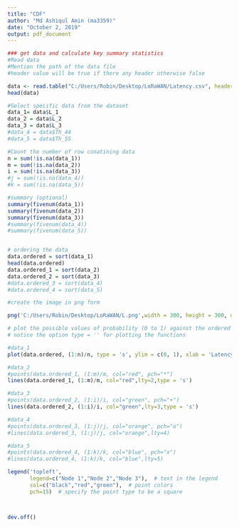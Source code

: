 ```yaml
---
title: "CDF"
author: "Md Ashiqul Amin (ma3359)"
date: "October 2, 2019"
output: pdf_document
---
```


```r


### get data and calculate key summary statistics
#Read data
#Mention the path of the data file
#header value will be true if there any header otherwise false

data <- read.table("C:/Users/Robin/Desktop/LoRaWAN/Latency.csv", header = TRUE, sep = ",")
head(data)

#Select specific data from the dataset
data_1= data$L_1
data_2 = data$L_2
data_3 = data$L_3
#data_4 = data$Th_44
#data_5 = data$Th_55

#Count the number of row conatining data
n = sum(!is.na(data_1))
m = sum(!is.na(data_2))
i = sum(!is.na(data_3))
#j = sum(!is.na(data_4))
#k = sum(!is.na(data_5))

#summary (optional)
summary(fivenum(data_1))
summary(fivenum(data_2))
summary(fivenum(data_3))
#summary(fivenum(data_4))
#summary(fivenum(data_5))


# ordering the data
data.ordered = sort(data_1)
head(data.ordered)
data.ordered_1 = sort(data_2)
data.ordered_2 = sort(data_3)
#data.ordered_3 = sort(data_4)
#data.ordered_4 = sort(data_5)

#create the image in png form

png('C:/Users/Robin/Desktop/LoRaWAN/L.png',width = 300, height = 300, units = "px", bg = "white")

# plot the possible values of probability (0 to 1) against the ordered data 
# notice the option type = '' for plotting the functions

#data_1
plot(data.ordered, (1:n)/n, type = 's', ylim = c(0, 1), xlab = 'Latency', ylab = 'CDF')

#data_2
#points(data.ordered_1, (1:m)/m, col="red", pch="*")
lines(data.ordered_1, (1:m)/m, col="red",lty=2,type = 's')

#data_3
#points(data.ordered_2, (1:i)/i, col="green", pch="+")
lines(data.ordered_2, (1:i)/i, col="green",lty=3,type = 's')

#data_4
#points(data.ordered_3, (1:j)/j, col="orange", pch="o")
#lines(data.ordered_3, (1:j)/j, col="orange",lty=4)

#data_5
#points(data.ordered_4, (1:k)/k, col="blue", pch="x")
#lines(data.ordered_4, (1:k)/k, col="blue",lty=5)

legend('topleft', 
       legend=c("Node 1","Node 2","Node 3"),  # text in the legend
       col=c("black","red","green"),  # point colors
       pch=15)  # specify the point type to be a square



dev.off()


```


